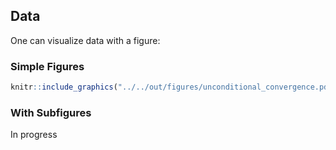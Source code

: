 ## Data

One can visualize data with a figure:

###  Simple Figures
```r
knitr::include_graphics("../../out/figures/unconditional_convergence.pdf")
```

\newpage

### With Subfigures

In progress
<!-- ```{r fig-sub, echo = FALSE, fig.cap = 'Convergence Plots', fig.subcap=c('Unconditional Convergence', 'Conditonal Convergence', 'Conditonal Convergence - Augmented Model'), out.width='.75\\linewidth', fig.asp = 0.65, fig.ncol = 1}
knitr::include_graphics("../../out/figures/unconditional_convergence.pdf")
knitr::include_graphics("../../out/figures/conditional_convergence.pdf")
knitr::include_graphics("../../out/figures/aug_conditional_convergence.pdf")
``` -->
